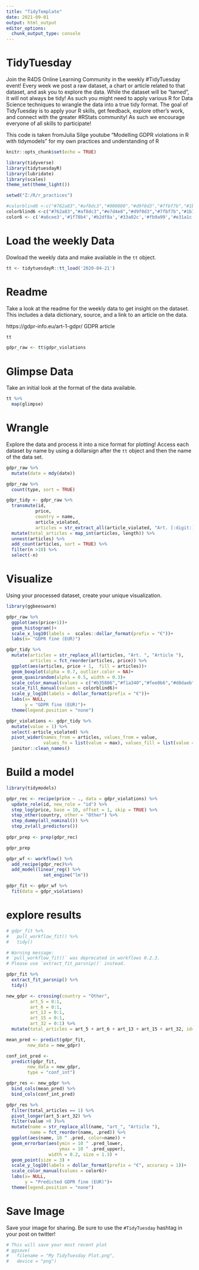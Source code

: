 ```yaml
---
title: "TidyTemplate"
date: 2021-09-01
output: html_output
editor_options: 
  chunk_output_type: console
---
```


# TidyTuesday

Join the R4DS Online Learning Community in the weekly #TidyTuesday event!
Every week we post a raw dataset, a chart or article related to that dataset, and ask you to explore the data.
While the dataset will be “tamed”, it will not always be tidy! As such you might need to apply various R for Data Science techniques to wrangle the data into a true tidy format.
The goal of TidyTuesday is to apply your R skills, get feedback, explore other’s work, and connect with the greater #RStats community!
As such we encourage everyone of all skills to participate!

This code is taken fromJulia Silge youtube "Modelling GDPR violations in R with tidymodels" for my own practices and understanding of R

```r

knitr::opts_chunk$set(echo = TRUE)

library(tidyverse)
library(tidytuesdayR)
library(lubridate)
library(scales)
theme_set(theme_light())

setwd("Z:/R/r_practices")

#colorblind6 <-c("#762a83","#af8dc3","#000000","#d9f0d3","#7fbf7b","#1b7837")
colorblind6 <-c("#762a83","#af8dc3","#e7d4e8","#d9f0d3","#7fbf7b","#1b7837")
color6 <- c('#a6cee3','#1f78b4','#b2df8a','#33a02c','#fb9a99','#e31a1c')

```

# Load the weekly Data

Dowload the weekly data and make available in the `tt` object.

```r

tt <- tidytuesdayR::tt_load('2020-04-21')


```


# Readme

Take a look at the readme for the weekly data to get insight on the dataset.
This includes a data dictionary, source, and a link to an article on the data.

https://gdpr-info.eu/art-1-gdpr/ GDPR article

```r

tt

gdpr_raw <- tt$gdpr_violations

```


# Glimpse Data

Take an initial look at the format of the data available.

```r

tt %>% 
  map(glimpse)

```

# Wrangle

Explore the data and process it into a nice format for plotting! Access each dataset by name by using a dollarsign after the `tt` object and then the name of the data set.

```r

gdpr_raw %>%
  mutate(date = mdy(date))

gdpr_raw %>%
  count(type, sort = TRUE)

gdpr_tidy <- gdpr_raw %>%
  transmute(id,
           price,
           country = name,
           article_violated,
           articles = str_extract_all(article_violated, "Art. [:digit:]+|Art.[:digit:]+")) %>%
  mutate(total_articles = map_int(articles, length)) %>%
  unnest(articles) %>%
  add_count(articles, sort = TRUE) %>%
  filter(n >10) %>%
  select(-n) 

```


# Visualize

Using your processed dataset, create your unique visualization.

```r
library(ggbeeswarm)

gdpr_raw %>%
  ggplot(aes(price+1))+
  geom_histogram()+
  scale_x_log10(labels =  scales::dollar_format(prefix = "€"))+
  labs(x= "GDPR fine (EUR)")

gdpr_tidy %>%
  mutate(articles = str_replace_all(articles, "Art. ", "Article "),
         articles = fct_reorder(articles, price)) %>%
  ggplot(aes(articles, price + 1,  fill = articles))+
  geom_boxplot(alpha = 0.7, outlier.color = NA)+
  geom_quasirandom(alpha = 0.5, width = 0.3)+
  scale_color_manual(values = c("#b35806","#f1a340","#fee0b6","#d8daeb","#998ec3","#542788"))+
  scale_fill_manual(values = colorblind6)+
  scale_y_log10(labels = dollar_format(prefix = "€"))+
  labs(x= NULL,
       y = "GDPR fine (EUR)")+
  theme(legend.position = "none")

```

```r
gdpr_violations <- gdpr_tidy %>%
  mutate(value = 1) %>%
  select(-article_violated) %>%
  pivot_wider(names_from = articles, values_from = value,
              values_fn = list(value = max), values_fill = list(value = 0))%>%
  janitor::clean_names()

```

# Build a model

```r
library(tidymodels)

gdpr_rec <- recipe(price ~ ., data = gdpr_violations) %>%
  update_role(id, new_role = "id") %>%
  step_log(price, base = 10, offset = 1, skip = TRUE) %>%
  step_other(country, other = "Other") %>%
  step_dummy(all_nominal()) %>%
  step_zv(all_predictors())
  
gdpr_prep <- prep(gdpr_rec)

gdpr_prep
```

```r
gdpr_wf <- workflow() %>%
  add_recipe(gdpr_rec)%>%
  add_model(linear_reg() %>%
              set_engine("lm"))

```

```r
gdpr_fit <- gdpr_wf %>%
  fit(data = gdpr_violations)

```

# explore results

```r
# gdpr_fit %>%
#   pull_workflow_fit() %>%
#   tidy()

# Warning message:
# `pull_workflow_fit()` was deprecated in workflows 0.2.3.
# Please use `extract_fit_parsnip()` instead. 

gdpr_fit %>%
  extract_fit_parsnip() %>%
  tidy()

```

```r
new_gdpr <- crossing(country = "Other",
         art_5 = 0:1,
         art_6 = 0:1,
         art_13 = 0:1,
         art_15 = 0:1,
         art_32 = 0:1) %>%
  mutate(total_articles = art_5 + art_6 + art_13 + art_15 + art_32, id= row_number())

```

```r
mean_pred <- predict(gdpr_fit,
        new_data = new_gdpr)

conf_int_pred <- 
  predict(gdpr_fit,
        new_data = new_gdpr,
        type = "conf_int")

gdpr_res <- new_gdpr %>%
  bind_cols(mean_pred) %>%
  bind_cols(conf_int_pred)
```

```r
gdpr_res %>%
  filter(total_articles == 1) %>%
  pivot_longer(art_5:art_32) %>%
  filter(value >0 )%>%
  mutate(name = str_replace_all(name, "art_", "Article "),
         name = fct_reorder(name, .pred)) %>%
  ggplot(aes(name, 10 ^ .pred, color=name)) +
  geom_errorbar(aes(ymin = 10 ^ .pred_lower,
                    ymax = 10 ^ .pred_upper),
                width = 0.2, size = 1.3) +
  geom_point(size = 3) +
  scale_y_log10(labels = dollar_format(prefix = "€", accuracy = 1))+
  scale_color_manual(values = color6)+
  labs(x= NULL,
       y = "Predicted GDPR fine (EUR)")+
  theme(legend.position = "none")


```


# Save Image

Save your image for sharing. Be sure to use the `#TidyTuesday` hashtag in your post on twitter! 

```r

# This will save your most recent plot
# ggsave(
#   filename = "My TidyTuesday Plot.png",
#   device = "png")

```
